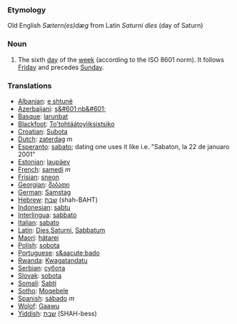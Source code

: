 ===Etymology===
Old English ''Sætern(es)dæg'' from Latin ''Saturni dies'' (day of Saturn)
===Noun===
#The sixth [[day]] of the [[week]] (according to the ISO 8601 norm). It follows [[Friday]] and precedes [[Sunday]].
===Translations===
*[[Albanian]]: [[e shtunë]]
*[[Azerbaijani]]: [[ş&#601;nb&#601;]]
*[[Basque]]: [[larunbat]]
*[[Blackfoot]]: [[To'tohtáátoyiiksistsiko]]
*[[Croatian]]: [[Subota]]
*[[Dutch]]: [[zaterdag]] ''m''
*[[Esperanto]]: [[sabato]]; dating one uses it like i.e. "Sabaton, la 22 de januaro 2001"
*[[Estonian]]: [[laupäev]]
*[[French]]: [[samedi]] ''m''
*[[Frisian]]: [[sneon]]
*[[Georgian]]: [[შაბათი]]
*[[German]]: [[Samstag]]
*[[Hebrew]]: [[שבת]] (shah-BAHT)
*[[Indonesian]]: [[sabtu]]
*[[Interlingua]]: [[sabbato]]
*[[Italian]]: [[sabato]]
*[[Latin]]: [[Dies Saturni]], [[Sabbatum]]
*[[Maori]]: [[hätarei]]
*[[Polish]]: [[sobota]]
*[[Portuguese]]: [[s&aacute;bado]]
*[[Rwanda]]: [[Kwagatandatu]]
*[[Serbian]]: [[субота]]
*[[Slovak]]: [[sobota]]
*[[Somali]]: [[Sabti]]
*[[Sotho]]: [[Moqebele]]
*[[Spanish]]: [[sábado]] ''m''
*[[Wolof]]: [[Gaawu]]
*[[Yiddish]]: [[שבת]] (SHAH-bess)